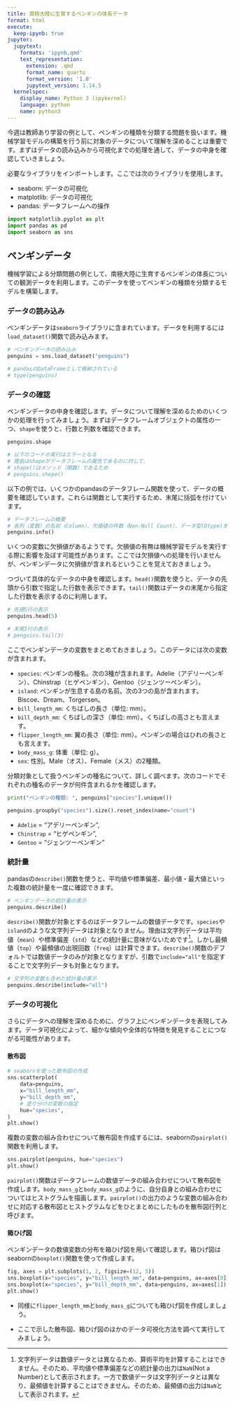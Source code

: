 ```yaml
---
title: 南極大陸に生育するペンギンの体長データ
format: html
execute:
  keep-ipynb: true
jupyter:
  jupytext:
    formats: 'ipynb,qmd'
    text_representation:
      extension: .qmd
      format_name: quarto
      format_version: '1.0'
      jupytext_version: 1.14.5
  kernelspec:
    display_name: Python 3 (ipykernel)
    language: python
    name: python3
---
```


今週は教師あり学習の例として、ペンギンの種類を分類する問題を扱います。機械学習モデルの構築を行う前に対象のデータについて理解を深めることは重要です。まずはデータの読み込みから可視化までの処理を通して、データの中身を確認していきましょう。

必要なライブラリをインポートします。ここでは次のライブラリを使用します。

- seaborn: データの可視化
- matplotlib: データの可視化
- pandas: データフレームへの操作

```python
import matplotlib.pyplot as plt
import pandas as pd
import seaborn as sns
```

## ペンギンデータ

機械学習による分類問題の例として、南極大陸に生育するペンギンの体長についての観測データを利用します。このデータを使ってペンギンの種類を分類するモデルを構築します。

### データの読み込み

ペンギンデータは`seaborn`ライブラリに含まれています。データを利用するには`load_dataset()`関数で読み込みます。

```python
# ペンギンデータの読み込み
penguins = sns.load_dataset("penguins")

# pandasのDataFrameとして格納されている
# type(penguins)
```

### データの確認

ペンギンデータの中身を確認します。データについて理解を深めるためのいくつかの処理を行ってみましょう。まずはデータフレームオブジェクトの属性の一つ、`shape`を使うと、行数と列数を確認できます。

```python
penguins.shape

# 以下のコードの実行はエラーとなる
# 理由はshapeがデータフレームの属性であるのに対して、
# shape()はメソッド（関数）であるため
# penguins.shepe()
```

以下の例では、いくつかのpandasのデータフレーム関数を使って、データの概要を確認しています。これらは関数として実行するため、末尾に括弧を付けています。

```python
# データフレームの概要
# 各列（変数）の名前（Column）、欠損値の件数（Non-Null Count）、データ型(Dtype)を表示
penguins.info()
```

いくつの変数に欠損値があるようです。欠損値の有無は機械学習モデルを実行する際に影響を及ぼす可能性があります。ここでは欠損値への処理を行いませんが、ペンギンデータに欠損値が含まれるということを覚えておきましょう。

つづいて具体的なデータの中身を確認します。`head()`関数を使うと、データの先頭から引数で指定した行数を表示できます。`tail()`関数はデータの末尾から指定した行数を表示するのに利用します。

```python
# 先頭5行の表示
penguins.head(5)

# 末尾3行の表示
# penguins.tail(3)
```

ここでペンギンデータの変数をまとめておきましょう。このデータには次の変数が含まれます。

- `species`: ペンギンの種名。次の3種が含まれます。Adelie（アデリーペンギン）、Chinstrap（ヒゲペンギン）、Gentoo（ジェンツーペンギン）。
- `island`: ペンギンが生息する島の名前。次の3つの島が含まれます。Biscoe、Dream、Torgersen。
- `bill_length_mm`: くちばしの長さ（単位: mm）。
- `bill_depth_mm`: くちばしの深さ（単位: mm）。くちばしの高さとも言えます。
- `flipper_length_mm`: 翼の長さ（単位: mm）。ペンギンの場合はひれの長さとも言えます。
- `body_mass_g`: 体重（単位: g）。
- `sex`: 性別。Male（オス）、Female（メス）の2種類。

分類対象として扱うペンギンの種名について、詳しく調べます。次のコードでそれぞれの種名のデータが何件含まれるかを確認します。

```python
print("ペンギンの種類: ", penguins["species"].unique())

penguins.groupby("species").size().reset_index(name="count")
```

- `Adelie` = "アデリーペンギン",
- `Chinstrap` = "ヒゲペンギン",
- `Gentoo` = "ジェンツーペンギン"

### 統計量

pandasの`describe()`関数を使うと、平均値や標準偏差、最小値・最大値といった複数の統計量を一度に確認できます。

```python
# ペンギンデータの統計量の表示
penguins.describe()
```

`describe()`関数が対象とするのはデータフレームの数値データです。`species`や`island`のような文字列データは対象となりません。理由は文字列データは平均値（`mean`）や標準偏差（`std`）などの統計量に意味がないためです[^1]。しかし最頻値（`top`）や最頻値の出現回数（`freq`）は計算できます。`describe()`関数のデフォルトでは数値データのみが対象となりますが、引数で`include="all"`を指定することで文字列データも対象となります。

[^1]: 文字列データは数値データとは異なるため、算術平均を計算することはできません。そのため、平均値や標準偏差などの統計量の出力は`NaN`(Not a Number)として表示されます。一方で数値データは文字列データとは異なり、最頻値を計算することはできません。そのため、最頻値の出力は`NaN`として表示されます。

```python
# 文字列の変数も含めた統計量の表示
penguins.describe(include="all")
```

### データの可視化

さらにデータへの理解を深めるために、グラフ上にペンギンデータを表現してみます。データ可視化によって、細かな傾向や全体的な特徴を発見することにつながる可能性があります。

#### 散布図

```python
# seabornを使った散布図の作成
sns.scatterplot(
    data=penguins,
    x="bill_length_mm",
    y="bill_depth_mm",
    # 塗り分けの変数の指定
    hue="species",
)
plt.show()
```

複数の変数の組み合わせについて散布図を作成するには、seabornの`pairplot()`関数を利用します。

```python
sns.pairplot(penguins, hue="species")
plt.show()
```

`pairplot()`関数はデータフレームの数値データの組み合わせについて散布図を作成します。`body_mass_g`と`body_mass_g`のように、自分自身との組み合わせについてはヒストグラムを描画します。`pairplot()`の出力のような変数の組み合わせに対応する散布図とヒストグラムなどをひとまとめにしたものを散布図行列と呼びます。

#### 箱ひげ図

ペンギンデータの数値変数の分布を箱ひげ図を用いて確認します。箱ひげ図はseabornの`boxplot()`関数を使って作成します。

```python
fig, axes = plt.subplots(1, 2, figsize=(12, 5))
sns.boxplot(x="species", y="bill_length_mm", data=penguins, ax=axes[0])
sns.boxplot(x="species", y="bill_depth_mm", data=penguins, ax=axes[1])
plt.show()
```

::: {.callout-note}
- 同様に`flipper_length_mm`と`body_mass_g`についても箱ひげ図を作成しましょう。

- ここで示した散布図、箱ひげ図のほかのデータ可視化方法を調べて実行してみましょう。
:::
